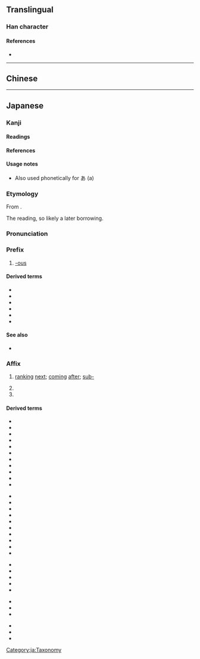 {{also|亞|亚}}
{{character info/new}}
==Translingual==
{{Han simplified forms|亞|亜|亚}}

===Han character===
{{Han char|rn=7|rad=二|as=05|sn=7|four=10107|canj=MLLM,XMLLM|ids=⿱𫝁一,⿻工中}}

====References====
* {{Han ref|kx=0087.111|dkj=00272|dj=0183.190|hdz=10021.010|uh=4E9C|ud=20124}}

----

==Chinese==
{{zh-see|亞|sgsv}}

----

==Japanese==
{{ja-kanji forms|亜|亞}}

===Kanji===
{{ja-kanji|grade=c|rs=二05|kyu=亞}}

====Readings====
{{ja-readings
|goon=え
|kanon=あ, あつ, おう
|kun=つ-ぎ, つ-ぐ
}}

====References====
{{ja-kref
|jis=3021
|ku=1601
|shift=889f
|euc=B0A1
|freq=1509
|nelson=43
|newnelson=81
|halpern=3540
|kld=2204
|heisig=1809
|tuttle=0a7.14
}}

====Usage notes====
* Also used phonetically for あ (a)

===Etymology===
{{ja-kanjitab|あ|yomi=kanon}}
From {{der|ja|ltc|sort=あ|-}} {{ltc-l|亞}}.

The ''{{ll|ja|漢音|kan'on}}'' reading, so likely a later borrowing.

===Pronunciation===
{{ja-pron|あ}}

===Prefix===
{{ja-pos|prefix|あ}}

# {{lb|ja|chemistry|sort=あ}} [[-ous]] {{gloss|indicates a lower oxidation number}}
#: {{ja-usex-inline|'''亜'''硫%酸|'''あ'''りゅう%さん|sulfur'''ous''' acid}}

====Derived terms====
{{der-top|-ous {{q|chemistry}}}}
* {{ja-r|次%亜|じ%あ|[[hypo-]] [[-ous]] {{q|chemistry}}}}
* {{ja-r|亜%砒%酸|あ%ひ%さん|[[arsenious]] [[acid]]}}
* {{ja-r|亜%燐%酸|あ%りん%さん|[[phosphorous acid]]}}
* {{ja-r|亜%硫%酸|あ%りゅう%さん|[[sulfurous acid]]}}
* {{ja-r|亜%硝%酸|あ%しょう%さん|[[nitrous acid]]}}
* {{ja-r|亜%酸%化 窒%素|あ%さん%か ちっ%そ|[[nitrous oxide]]}}
{{der-bottom}}

====See also====
* {{ja-r|次%亜|じ%あ-}}

===Affix===
{{ja-pos|affix|あ}}

# [[rank]]ing [[next]]; [[come|coming]] [[after]]; [[sub-]]
#: {{ja-usex-inline|'''亜'''種|'''あ'''しゅ|'''sub'''species}}
#: {{ja-usex-inline|'''亜'''熱%帯|'''あ'''ねっ%たい|'''sub'''tropics}}
# {{n-g|Used as a phonetic element in transliterations.}}
# {{short for|lang=ja|亜細亜||[[Asia]]|tr=Asia|sort=あしあ}}

====Derived terms====
{{der-top|second rank, sub-}}
* {{ja-r|亜%鉛|あ%えん|[[zinc]]}}
* {{ja-r|亜%鉛%鉄|あ%えん%てつ|[[galvanized]] [[iron]]}}
* {{ja-r|亜%音%速|あ%おん%そく|[[subsonic]] [[speed]]}}
* {{ja-r|亜%温%帯|あ%おん%たい|[[subtemperate]] [[zone]]}}
* {{ja-r|亜%寒%帯|あ%かん%たい|[[subarctic]] [[zone]]}}
* {{ja-r|亜%熱%帯|あ%ねっ%たい|[[subtropics]]}}
* {{ja-r|亜%大%陸|あ%たい%りく|[[subcontinent]]}}
* {{ja-r|亜%脱%臼|あ%だっ%きゅう|[[subluxation]]}}
* {{ja-r|亜%急%性|あ%きゅう%せい|[[subacute]]}}
* {{ja-r|亜%成%層%圏|あ%せい%そう%けん|[[substratosphere]]}}
* {{ja-r|亜%高%山%帯|あ%こう%ざん%たい|[[subalpine]] [[zone]]}}
{{der-mid}}
* {{ja-r|亜%群|あ%ぐん|[[subgroup]]}}
* {{ja-r|亜%綱|あ%こう|[[subclass]]}}
* {{ja-r|亜%科|あ%か|[[suborder]], [[subfamily]] {{q|taxonomy}}}}
* {{ja-r|亜%種|あ%しゅ|[[subspecies]]}}
* {{ja-r|亜%属|あ%ぞく|[[subgroup]], [[subgenus]]}}
* {{ja-r|亜%族|あ%ぞく|[[subgroup]]}}
* {{ja-r|亜%目|あ%もく|[[suborder]]}}
* {{ja-r|亜%門|あ%もん|[[subphylum]]}}
* {{ja-r|亜%流|あ%りゅう}}
* {{ja-r|亜%聖|あ%せい|sage of the second order}}
{{der-bottom}}

{{der-top|abbreviation for Asia}}
* {{ja-r|欧%亜|^おう%あ|[[Eurasia]]}}
* {{ja-r|亜%欧|^あ%おう|[[Eurasia]]}}
* {{ja-r|興%亜|こう%-^あ|[[Asian]] [[development]]}}
* {{ja-r|東%南%亜|^とう%なん%あ|[[Southeast Asia]]}}
* {{ja-r|東%亜|^とう%あ|[[East Asia]]}}
{{der-bottom}}

{{der-top|(others)}}
* {{ja-r|白%亜|はく%あ|[[chalk]]}}
* {{ja-r|白%亜%紀|^はく%あ%き|[[Cretaceous]] {{q|paleontology}}}}
* {{ja-r|白%亜%質|はく%あ%しつ|[[chalky]]}}
{{der-mid}}
* {{ja-r|亜%炭|あ%たん|[[brown coal]], [[lignite]]}}
* {{ja-r|亜%麻|あ%ま|[[flax]]}}
* {{ja-r|亜%鈴|あ%れい|[[dumbbell]]}}
{{der-bottom}}

[[Category:ja:Taxonomy]]